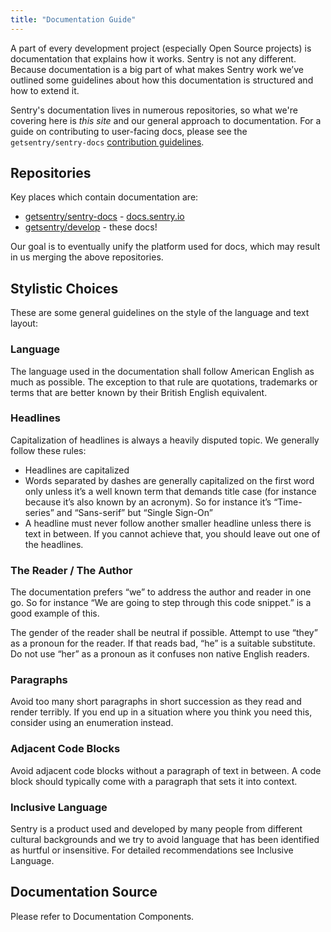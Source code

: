 ```yaml
---
title: "Documentation Guide"
---
```


A part of every development project (especially Open Source projects) is documentation that explains how it works. Sentry is not any different. Because documentation is a big part of what makes Sentry work we’ve outlined some guidelines about how this documentation is structured and how to extend it.

Sentry's documentation lives in numerous repositories, so what we're covering here is _this site_ and our general approach to documentation. For a guide on contributing to user-facing docs, please see the `getsentry/sentry-docs` [contribution guidelines](https://docs.sentry.io/contributing/).

## Repositories

Key places which contain documentation are:

- [getsentry/sentry-docs](https://github.com/getsentry/sentry-docs) - [docs.sentry.io](https://docs.sentry.io/)
- [getsentry/develop](https://github.com/getsentry/develop) - these docs!

Our goal is to eventually unify the platform used for docs, which may result in us merging the above repositories.

## Stylistic Choices

These are some general guidelines on the style of the language and text layout:

### Language

The language used in the documentation shall follow American English as much as possible. The exception to that rule are quotations, trademarks or terms that are better known by their British English equivalent.

### Headlines

Capitalization of headlines is always a heavily disputed topic. We generally follow these rules:

- Headlines are capitalized
- Words separated by dashes are generally capitalized on the first word only unless it’s a well known term that demands title case (for instance because it’s also known by an acronym). So for instance it’s “Time-series” and “Sans-serif” but “Single Sign-On”
- A headline must never follow another smaller headline unless there is text in between. If you cannot achieve that, you should leave out one of the headlines.

### The Reader / The Author

The documentation prefers “we” to address the author and reader in one go. So for instance “We are going to step through this code snippet.” is a good example of this.

The gender of the reader shall be neutral if possible. Attempt to use “they” as a pronoun for the reader. If that reads bad, “he” is a suitable substitute. Do not use “her” as a pronoun as it confuses non native English readers.

### Paragraphs

Avoid too many short paragraphs in short succession as they read and render terribly. If you end up in a situation where you think you need this, consider using an enumeration instead.

### Adjacent Code Blocks

Avoid adjacent code blocks without a paragraph of text in between. A code block should typically come with a paragraph that sets it into context.

### Inclusive Language

Sentry is a product used and developed by many people from different cultural backgrounds and we try to avoid language that has been identified as hurtful or insensitive. For detailed recommendations see <Link to="/inclusion/">Inclusive Language</Link>.

## Documentation Source

Please refer to <Link to="/docs-components/">Documentation Components</Link>.
